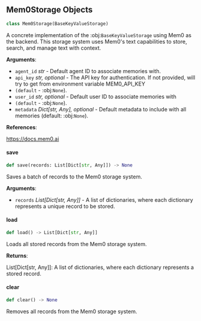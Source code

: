<a id="camel.storages.key_value_storages.mem0_cloud"></a>

<a id="camel.storages.key_value_storages.mem0_cloud.Mem0Storage"></a>

## Mem0Storage Objects

```python
class Mem0Storage(BaseKeyValueStorage)
```

A concrete implementation of the :obj:`BaseKeyValueStorage` using Mem0
as the backend. This storage system uses Mem0's text capabilities to store,
search, and manage text with context.

**Arguments**:

- `agent_id` _str_ - Default agent ID to associate memories with.
- `api_key` _str, optional_ - The API key for authentication. If not
  provided, will try to get from environment variable MEM0_API_KEY
- `(default` - :obj:`None`).
- `user_id` _str, optional_ - Default user ID to associate memories with
- `(default` - :obj:`None`).
- `metadata` _Dict[str, Any], optional_ - Default metadata to include with
  all memories (default: :obj:`None`).
  

**References**:

  https://docs.mem0.ai

<a id="camel.storages.key_value_storages.mem0_cloud.Mem0Storage.save"></a>

#### save

```python
def save(records: List[Dict[str, Any]]) -> None
```

Saves a batch of records to the Mem0 storage system.

**Arguments**:

- `records` _List[Dict[str, Any]]_ - A list of dictionaries, where each
  dictionary represents a unique record to be stored.

<a id="camel.storages.key_value_storages.mem0_cloud.Mem0Storage.load"></a>

#### load

```python
def load() -> List[Dict[str, Any]]
```

Loads all stored records from the Mem0 storage system.

**Returns**:

  List[Dict[str, Any]]: A list of dictionaries, where each dictionary
  represents a stored record.

<a id="camel.storages.key_value_storages.mem0_cloud.Mem0Storage.clear"></a>

#### clear

```python
def clear() -> None
```

Removes all records from the Mem0 storage system.

